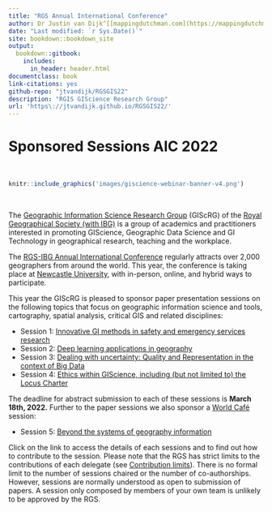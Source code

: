 ```yaml
--- 
title: "RGS Annual International Conference"
author: Dr Justin van Dijk^[[mappingdutchman.com](https://mappingdutchman.com/)], Dr Stefano De Sabbata^[[sdesabbata.github.io/](https://sdesabbata.github.io/)]
date: "Last modified: `r Sys.Date()`"
site: bookdown::bookdown_site
output: 
  bookdown::gitbook:
    includes:
      in_header: header.html
documentclass: book
link-citations: yes
github-repo: "jtvandijk/RGSGIS22"
description: "RGIS GIScience Research Group"
url: 'https\://jtvandijk.github.io/RGSGIS22/'
---
```


# Sponsored Sessions AIC 2022 
<br />

```r
knitr::include_graphics('images/giscience-webinar-banner-v4.png') 
```
<br />

The [Geographic Information Science Research Group](https://geoinfo.science/) (GIScRG) of the [Royal Geographical Society (with IBG)](https://www.rgs.org/) is a group of academics and practitioners interested in promoting GIScience, Geographic Data Science and GI Technology in geographical research, teaching and the workplace. 

The [RGS-IBG Annual International Conference](https://www.rgs.org/research/annual-international-conference/call/) regularly attracts over 2,000 geographers from around the world. This year, the conference is taking place at [Newcastle University](https://www.ncl.ac.uk/), with in-person, online, and hybrid ways to participate. 

This year the GIScRG is pleased to sponsor paper presentation sessions on the following topics that focus on geographic information science and tools, cartography, spatial analysis, critical GIS and related disciplines:

* Session 1: [Innovative GI methods in safety and emergency services research](session-1-safety-and-emergency-services.html)
* Session 2: [Deep learning applications in geography](session-2-deep-learning.html)
* Session 3: [Dealing with uncertainty: Quality and Representation in the context of Big Data](session-3-big-data-quality.html)
* Session 4: [Ethics within GIScience, including (but not limited to) the Locus Charter](session-4-ethics.html)

The deadline for abstract submission to each of these sessions is **March 18th, 2022.** Further to the paper sessions we also sponsor a [World Café](https://www.rgs.org/research/annual-international-conference/call/conference-session-formats/world-cafe/) session:

* Session 5: [Beyond the systems of geography information](session-5-world-café.html)

Click on the link to access the details of each sessions and to find out how to contribute to the session. Please note that the RGS has strict limits to the contributions of each delegate (see [Contribution limits](https://www.rgs.org/research/annual-international-conference/call/guidance-for-presenters/#Contribution%20limits)). There is no formal limit to the number of sessions chaired or the number of co-authorships. However, sessions are normally understood as open to submission of papers. A session only composed by members of your own team is unlikely to be approved by the RGS.
